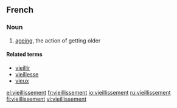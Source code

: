 ==French==

===Noun===
{{fr-noun|m}}

# [[ageing]], the action of getting older

====Related terms====
* [[vieillir]]
* [[vieillesse]]
* [[vieux]]

[[el:vieillissement]]
[[fr:vieillissement]]
[[io:vieillissement]]
[[ru:vieillissement]]
[[fi:vieillissement]]
[[vi:vieillissement]]